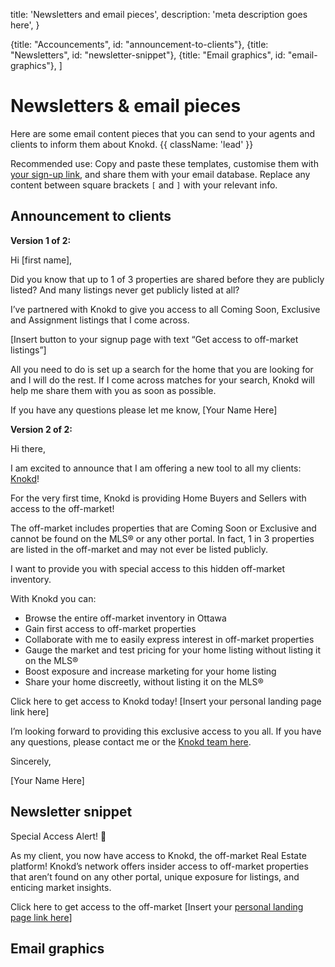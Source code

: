 
  title: 'Newsletters and email pieces',
  description:
    'meta description goes here',
}

  {title: "Accouncements", id: "announcement-to-clients"},
  {title: "Newsletters", id: "newsletter-snippet"},
  {title: "Email graphics", id: "email-graphics"},
]

# Newsletters & email pieces

Here are some email content pieces that you can send to your agents and clients to inform them about Knokd. {{ className: 'lead' }}

Recommended use: Copy and paste these templates, customise them with [your sign-up link](/contacts/add-contacts#sign-up-link), and share them with your email database. Replace any content between square brackets `[` and `]` with your relevant info.



## Announcement to clients

**Version 1 of 2:**

<MarketingMaterial>
Hi [first name],

Did you know that up to 1 of 3 properties are shared before they are publicly listed? And many listings never get publicly listed at all? 

I’ve partnered with Knokd to give you access to all Coming Soon, Exclusive and Assignment listings that I come across.

[Insert button to your signup page with text “Get access to off-market listings”]

All you need to do is set up a search for the home that you are looking for and I will do the rest. If I come across matches for your search, Knokd will help me share them with you as soon as possible.

If you have any questions please let me know,
[Your Name Here]
</MarketingMaterial>

**Version 2 of 2:**

<MarketingMaterial>
Hi there,

I am excited to announce that I am offering a new tool to all my clients: [Knokd](https://knokd.com)!

For the very first time, Knokd is providing Home Buyers and Sellers with access to the off-market!

The off-market includes properties that are Coming Soon or Exclusive and cannot be found on the MLS® or any other portal. In fact, 1 in 3 properties are listed in the off-market and may not ever be listed publicly.

I want to provide you with special access to this hidden off-market inventory.

With Knokd you can:
  * Browse the entire off-market inventory in Ottawa
  * Gain first access to off-market properties
  * Collaborate with me to easily express interest in off-market properties
  * Gauge the market and test pricing for your home listing without listing it on the MLS®
  * Boost exposure and increase marketing for your home listing
  * Share your home discreetly, without listing it on the MLS®

Click here to get access to Knokd today! [Insert your personal landing page link here]

I’m looking forward to providing this exclusive access to you all. If you have any questions, please contact me or the [Knokd team here](https://direct.lc.chat/13256475/).

Sincerely,

[Your Name Here]

</MarketingMaterial>

## Newsletter snippet

<MarketingMaterial>
Special Access Alert! 🚨

As my client, you now have access to Knokd, the off-market Real Estate platform! Knokd’s network offers insider access to off-market properties that aren’t found on any other portal, unique exposure for listings, and enticing market insights.

Click here to get access to the off-market [Insert your [personal landing page link here](/contacts/add-contacts#sign-up-link)]

</MarketingMaterial>

## Email graphics

<MarketingAssets>
  <MarketingAsset
    src="/images/screenshots/marketing-resources/email-graphic-1_preview.png"
    alt=""
    flyer={false}
  />
  <MarketingAsset
    src="/images/screenshots/marketing-resources/email-graphic-2_preview.png"
    alt=""
    flyer={false}
  />
</MarketingAssets>

<Resources/>
